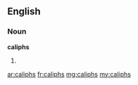 ==English==

===Noun===
'''caliphs'''

# {{plural of|caliph}}

[[ar:caliphs]]
[[fr:caliphs]]
[[mg:caliphs]]
[[my:caliphs]]